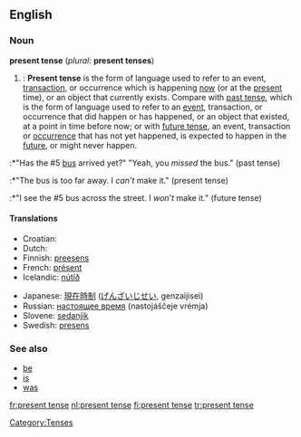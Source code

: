 ==English==

===Noun===
'''present tense''' (''plural:'' '''present tenses''')

# {{grammar}}: '''Present tense''' is the form of language used to refer to an event, [[transaction]], or occurrence which is happening [[now]] (or at the [[present]] time), or an object that currently exists. Compare with [[past tense]], which is the form of language used to refer to an [[event]], transaction, or occurrence that did happen or has happened, or an object that existed, at a point in time before now; or with [[future tense]], an event, transaction or [[occurrence]] that has not yet happened, is expected to happen in the [[future]], or might never happen.
:*"Has the #5 [[bus]] arrived yet?" "Yeah, you ''missed'' the bus." (past tense)
:*"The bus is too far away. I ''can’t'' make it." (present tense)
:*"I see the #5 bus across the street. I ''won’t'' make it." (future tense)

====Translations====
{{top}}
*Croatian: {{t|hr|prezent|m}}
*Dutch: {{t+|nl|tegenwoordige tijd|m}}
*Finnish: [[preesens]]
*French: [[présent]]
*Icelandic: [[nútíð]] {{f}}
{{mid}}
*Japanese: [[現在時制]] ([[げんざいじせい]], genzaijisei)
*Russian: [[настоящее время]] (nastojáščeje vrémja) {{n}}
*Slovene: [[sedanjik]] {{m}}
*Swedish: [[presens]]
{{bottom}}

===See also===
*[[be]]
*[[is]]
*[[was]]

[[Category:Tenses]]

[[fr:present tense]]
[[nl:present tense]]
[[fi:present tense]]
[[tr:present tense]]
